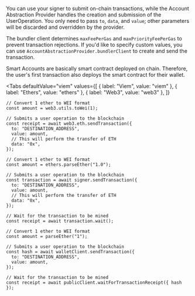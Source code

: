 
You can use your signer to submit on-chain transactions, while the Account Abstraction Provider
handles the creation and submission of the UserOperation. You only need to pass `to`, `data`, and
`value`; other parameters will be discarded and overridden by the provider.

The bundler client determines `maxFeePerGas` and `maxPriorityFeePerGas` to prevent transaction
rejections. If you'd like to specify custom values, you can use
`AccountAbstractionProvider.bundlerClient` to create and send the transaction.

Smart Accounts are basically smart contract deployed on chain. Therefore, the user's first
transaction also deploys the smart contract for their wallet.

<Tabs
  defaultValue="viem"
  values={[
    { label: "Viem", value: "viem" },
    { label: "Ethers", value: "ethers" },
    { label: "Web3", value: "web3" },
  ]}
>

<TabItem value="web3">

```tsx
// Convert 1 ether to WEI format
const amount = web3.utils.toWei(1);

// Submits a user operation to the blockchain
const receipt = await web3.eth.sendTransaction({
  to: "DESTINATION_ADDRESS",
  value: amount,
  // This will perform the transfer of ETH
  data: "0x",
});
```

</TabItem>
<TabItem value="ethers">

```tsx
// Convert 1 ether to WEI format
const amount = ethers.parseEther("1.0");

// Submits a user operation to the blockchain
const transaction = await signer.sendTransaction({
  to: "DESTINATION_ADDRESS",
  value: amount,
  // This will perform the transfer of ETH
  data: "0x",
});

// Wait for the transaction to be mined
const receipt = await transaction.wait();
```

</TabItem>
<TabItem value="viem">

```tsx
// Convert 1 ether to WEI format
const amount = parseEther("1");

// Submits a user operation to the blockchain
const hash = await walletClient.sendTransaction({
  to: "DESTINATION_ADDRESS",
  value: amount,
});

// Wait for the transaction to be mined
const receipt = await publicClient.waitForTransactionReceipt({ hash });
```

</TabItem>
</Tabs>
